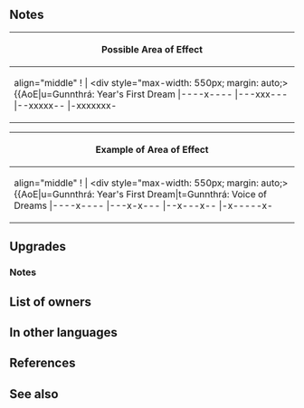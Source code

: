 {{SkillPage Tabs}}{{Weapon Infobox
|tagid=SID_氷神刀
|weaponType=Sword
|weaponName=Hikami
|might=16
|range=1
|effect=Grants Spd+3. At start of turn, inflicts Atk/Spd/Def/Res-4 on nearest foes within 4 spaces through their next actions.
|cost=400
|exclusive=1
|statModifiers=0,16,3,0,0
|required=Silver Sword
|refinePaths=default
|refineSP=400
|refineMedals=500
|refineDews=200
|upgradedEffect=Grants Spd+3. At start of turn, inflicts Atk/Spd/Def/Res-6 on nearest foes within 4 spaces of unit through their next actions. At start of combat, if unit's HP ≥ 25%, inflicts Atk/Spd/Def-4 on foe during combat.
|tagidExtraSkill1=一
|effectSkill1=If unit initiates combat or is within 2 spaces of an ally, inflicts Atk/Spd/Def-4 on foe during combat and grants bonus to unit's Atk = total penalties on foe.
|iconSkill1=Hikami W.png
|properties=
}}
==Notes==
{{Penalties}}
{| class="wikitable default mw-collapsible" 
! align="middle" | Possible Area of Effect
|-
| align="middle" ! |
<div style="max-width: 550px; margin: auto;>{{AoE|u=Gunnthrá: Year's First Dream
|----x----
|---xxx---
|--xxxxx--
|-xxxxxxx-
|xxxxuxxxx
|-xxxxxxx-
|--xxxxx--
|---xxx---
|----x----
}}</div>
|}
{| class="wikitable default mw-collapsible" 
! align="middle" | Example of Area of Effect
|-
| align="middle" ! |
<div style="max-width: 550px; margin: auto;>{{AoE|u=Gunnthrá: Year's First Dream|t=Gunnthrá: Voice of Dreams
|----x----
|---x-x---
|--x---x--
|-x-----x-
|x---u---t
|-x-----x-
|--x---x--
|---x-x---
|----x----
}}</div>
|}
==Upgrades==
{{Weapon Upgrade List}}
===Notes===
{{Combat reductions}}
{{IfUnitInitiates}}
{{BonusesToAtkFoePenalty}}
==List of owners==
{{Skill Hero List}}
==In other languages==
{{OtherLanguages
|japanese=氷神刀
|german=Hikami
|spanishEU=Hikami
|spanishLA=Hikami
|french=Hikami
|italian=Hikami
|chineseTW=冰神刀
|portuguese=Hikami
}}
==References==
<references/>
==See also==
{{See also skills|cond=Description LIKE '%at start of turn%inflicts%-%on%est foes%through their next actions%' AND Exclusive='1' OR Description LIKE '%grants bonus to unit\'s Atk = total penalties on foe%'|columns=3}}
{{Weapons Navbox}}